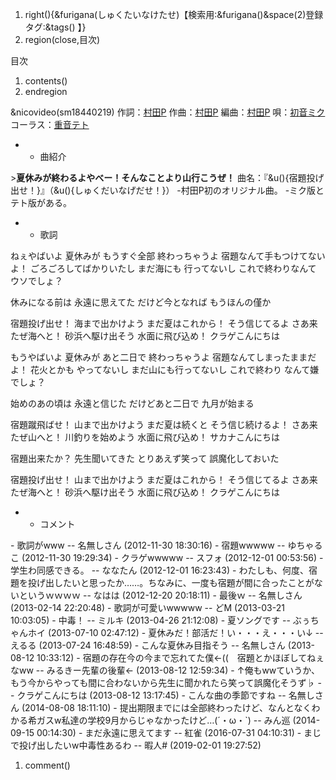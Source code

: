 #right(){&furigana(しゅくたいなけたせ)【検索用:&furigana()&space(2)登録タグ:&tags() 】}
#region(close,目次)
目次
#contents()
#endregion
&nicovideo(sm18440219)
作詞：[[村田P]]
作曲：[[村田P]]
編曲：[[村田P]]
唄：[[初音ミク]]
コーラス：[[重音テト]]

**曲紹介
>'''夏休みが終わるよやべー！そんなことより山行こうぜ！'''
曲名：『&u(){宿題投げ出せ！}』（&u(){しゅくだいなげだせ！}）
-村田P初のオリジナル曲。
-ミク版とテト版がある。

**歌詞
ねぇやばいよ 夏休みが もうすぐ全部 終わっちゃうよ
宿題なんて手もつけてないよ！
ごろごろしてばかりいたし まだ海にも 行ってないし
これで終わりなんて ウソでしょ？
 
休みになる前は 永遠に思えてた
だけど今となれば もうほんの僅か
 
宿題投げ出せ！ 海まで出かけよう
まだ夏はこれから！ そう信じてるよ
さあ来たぜ海へと！ 砂浜へ駆け出そう
水面に飛び込め！ クラゲこんにちは
 
もうやばいよ 夏休みが あと二日で 終わっちゃうよ
宿題なんてしまったままだよ！
花火とかも やってないし まだ山にも行ってないし
これで終わり なんて嫌でしょ？
 
始めのあの頃は 永遠と信じた
だけどあと二日で 九月が始まる
 
宿題蹴飛ばせ！ 山まで出かけよう
まだ夏は続くと そう信じ続けるよ！
さあ来たぜ山へと！ 川釣りを始めよう
水面に飛び込め！ サカナこんにちは
 
宿題出来たか？ 先生聞いてきた
とりあえず笑って 誤魔化しておいた
 
宿題投げ出せ！ 山まで出かけよう
まだ夏はこれから！ そう信じてるよ
さあ来たぜ海へと！ 砂浜へ駆け出そう
水面に飛び込め！ クラゲこんにちは


**コメント
- 歌詞がwww  -- 名無しさん  (2012-11-30 18:30:16)
- 宿題wwwww  -- ゆちゃるこ  (2012-11-30 19:29:34)
- クラゲwwwww  -- スフォ  (2012-12-01 00:53:56)
- 学生わ同感できる。  -- ななたん  (2012-12-01 16:23:43)
- わたしも、何度、宿題を投げ出したいと思ったか……。ちなみに、一度も宿題が間に合ったことがないというｗｗｗｗ  -- なはは  (2012-12-20 20:18:11)
- 最後ｗ  -- 名無しさん  (2013-02-14 22:20:48)
- 歌詞が可愛いwwwww  -- どM  (2013-03-21 10:03:05)
- 中毒！  -- ミルキ  (2013-04-26 21:12:08)
- 夏ソングです  -- ぶぅちゃんホイ  (2013-07-10 02:47:12)
- 夏休みだ！部活だ！い・・・え・・・い↓  -- えるる  (2013-07-24 16:48:59)
- こんな夏休み目指そう  -- 名無しさん  (2013-08-12 10:33:12)
- 宿題の存在今の今まで忘れてた僕←((　宿題とかほぼしてねぇなww  -- みるきー先輩の後輩←  (2013-08-12 12:59:34)
- ↑俺もwwていうか、もう今からやっても間に合わないから先生に聞かれたら笑って誤魔化そうず♭  -- クラゲこんにちは  (2013-08-12 13:17:45)
- こんな曲の季節ですね  -- 名無しさん  (2014-08-08 18:11:10)
- 提出期限までには全部終わったけど、なんとなくわかる希ガスw私達の学校9月からじゃなかったけど…(´・ω・`)  -- みん巡  (2014-09-15 00:14:30)
- まだ永遠に思えてます  -- 紅雀  (2016-07-31 04:10:31)
- まじで投げ出したいw中毒性あるわ  -- 暇人#  (2019-02-01 19:27:52)
#comment()